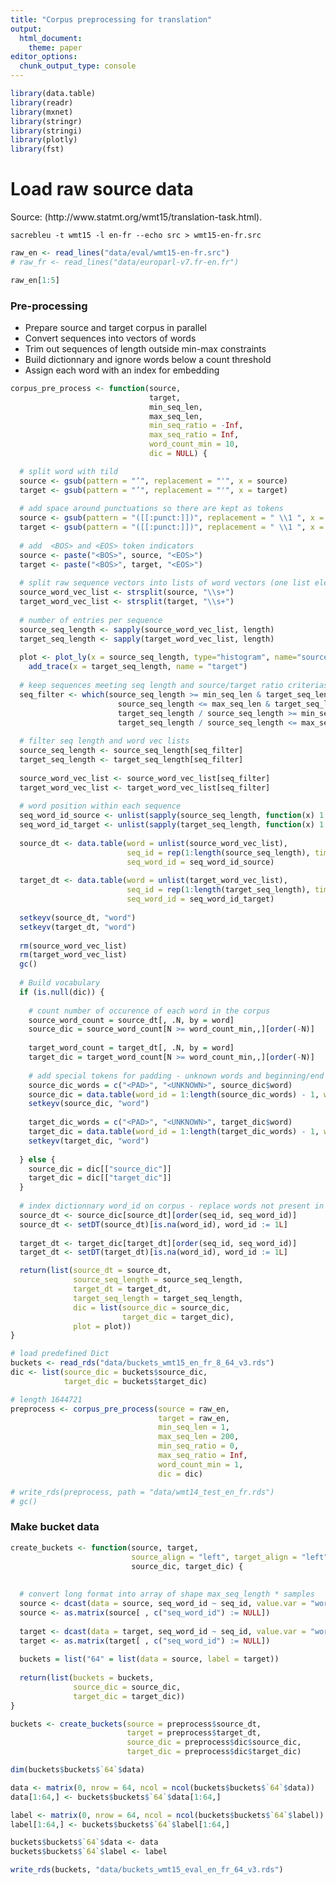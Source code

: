 ```yaml
---
title: "Corpus preprocessing for translation"
output:
  html_document:
    theme: paper
editor_options: 
  chunk_output_type: console
---
```



```r
library(data.table)
library(readr)
library(mxnet)
library(stringr)
library(stringi)
library(plotly)
library(fst)
```


# Load raw source data

Source: (http://www.statmt.org/wmt15/translation-task.html). 

```
sacrebleu -t wmt15 -l en-fr --echo src > wmt15-en-fr.src
```


```r
raw_en <- read_lines("data/eval/wmt15-en-fr.src")
# raw_fr <- read_lines("data/europarl-v7.fr-en.fr")
```

```r
raw_en[1:5]
```


### Pre-processing

- Prepare source and target corpus in parallel  
- Convert sequences into vectors of words  
- Trim out sequences of length outside min-max constraints  
- Build dictionnary and ignore words below a count threshold
- Assign each word with an index for embedding


```r

corpus_pre_process <- function(source, 
                               target, 
                               min_seq_len, 
                               max_seq_len,
                               min_seq_ratio = -Inf,
                               max_seq_ratio = Inf,
                               word_count_min = 10, 
                               dic = NULL) {

  # split word with tild
  source <- gsub(pattern = "’", replacement = "'", x = source)
  target <- gsub(pattern = "’", replacement = "'", x = target)
  
  # add space around punctuations so there are kept as tokens
  source <- gsub(pattern = "([[:punct:]])", replacement = " \\1 ", x = source)
  target <- gsub(pattern = "([[:punct:]])", replacement = " \\1 ", x = target)
  
  # add  <BOS> and <EOS> token indicators
  source <- paste("<BOS>", source, "<EOS>")
  target <- paste("<BOS>", target, "<EOS>")
  
  # split raw sequence vectors into lists of word vectors (one list element per sequence)
  source_word_vec_list <- strsplit(source, "\\s+")
  target_word_vec_list <- strsplit(target, "\\s+")
  
  # number of entries per sequence
  source_seq_length <- sapply(source_word_vec_list, length)
  target_seq_length <- sapply(target_word_vec_list, length)
  
  plot <- plot_ly(x = source_seq_length, type="histogram", name="source") %>% 
    add_trace(x = target_seq_length, name = "target")
  
  # keep sequences meeting seq length and source/target ratio criterias
  seq_filter <- which(source_seq_length >= min_seq_len & target_seq_length >= min_seq_len & 
                        source_seq_length <= max_seq_len & target_seq_length <= max_seq_len &
                        target_seq_length / source_seq_length >= min_seq_ratio & 
                        target_seq_length / source_seq_length <= max_seq_ratio)
  
  # filter seq length and word vec lists
  source_seq_length <- source_seq_length[seq_filter]
  target_seq_length <- target_seq_length[seq_filter]
  
  source_word_vec_list <- source_word_vec_list[seq_filter]
  target_word_vec_list <- target_word_vec_list[seq_filter]
  
  # word position within each sequence
  seq_word_id_source <- unlist(sapply(source_seq_length, function(x) 1:x))
  seq_word_id_target <- unlist(sapply(target_seq_length, function(x) 1:x))
  
  source_dt <- data.table(word = unlist(source_word_vec_list), 
                          seq_id = rep(1:length(source_seq_length), times = source_seq_length),
                          seq_word_id = seq_word_id_source)
  
  target_dt <- data.table(word = unlist(target_word_vec_list), 
                          seq_id = rep(1:length(target_seq_length), times = target_seq_length),
                          seq_word_id = seq_word_id_target)
  
  setkeyv(source_dt, "word")
  setkeyv(target_dt, "word")
  
  rm(source_word_vec_list)
  rm(target_word_vec_list)
  gc()
  
  # Build vocabulary
  if (is.null(dic)) {
    
    # count number of occurence of each word in the corpus
    source_word_count = source_dt[, .N, by = word]
    source_dic = source_word_count[N >= word_count_min,,][order(-N)]
    
    target_word_count = target_dt[, .N, by = word]
    target_dic = target_word_count[N >= word_count_min,,][order(-N)]
    
    # add special tokens for padding - unknown words and beginning/end of sequence
    source_dic_words = c("<PAD>", "<UNKNOWN>", source_dic$word)
    source_dic = data.table(word_id = 1:length(source_dic_words) - 1, word = source_dic_words)
    setkeyv(source_dic, "word")
    
    target_dic_words = c("<PAD>", "<UNKNOWN>", target_dic$word)
    target_dic = data.table(word_id = 1:length(target_dic_words) - 1, word = target_dic_words)
    setkeyv(target_dic, "word")
    
  } else {
    source_dic = dic[["source_dic"]]
    target_dic = dic[["target_dic"]]
  }
  
  # index dictionnary word_id on corpus - replace words not present in dic by <UNKNOWN> id
  source_dt <- source_dic[source_dt][order(seq_id, seq_word_id)]
  source_dt <- setDT(source_dt)[is.na(word_id), word_id := 1L]
  
  target_dt <- target_dic[target_dt][order(seq_id, seq_word_id)]
  target_dt <- setDT(target_dt)[is.na(word_id), word_id := 1L]

  return(list(source_dt = source_dt, 
              source_seq_length = source_seq_length,
              target_dt = target_dt,
              target_seq_length = target_seq_length,
              dic = list(source_dic = source_dic,
                         target_dic = target_dic),
              plot = plot))
}

```

```r

# load predefined Dict
buckets <- read_rds("data/buckets_wmt15_en_fr_8_64_v3.rds")
dic <- list(source_dic = buckets$source_dic,
            target_dic = buckets$target_dic)

# length 1644721
preprocess <- corpus_pre_process(source = raw_en, 
                                 target = raw_en, 
                                 min_seq_len = 1, 
                                 max_seq_len = 200, 
                                 min_seq_ratio = 0, 
                                 max_seq_ratio = Inf,
                                 word_count_min = 1, 
                                 dic = dic)

# write_rds(preprocess, path = "data/wmt14_test_en_fr.rds")
# gc()

```


### Make bucket data

```r
create_buckets <- function(source, target, 
                           source_align = "left", target_align = "left",
                           source_dic, target_dic) {
  
  
  # convert long format into array of shape max_seq_length * samples
  source <- dcast(data = source, seq_word_id ~ seq_id, value.var = "word_id", fill = 0)
  source <- as.matrix(source[ , c("seq_word_id") := NULL])
  
  target <- dcast(data = target, seq_word_id ~ seq_id, value.var = "word_id", fill = 0)
  target <- as.matrix(target[ , c("seq_word_id") := NULL])
  
  buckets = list("64" = list(data = source, label = target))
  
  return(list(buckets = buckets,
              source_dic = source_dic,
              target_dic = target_dic))
}

```

```r
buckets <- create_buckets(source = preprocess$source_dt, 
                          target = preprocess$target_dt, 
                          source_dic = preprocess$dic$source_dic, 
                          target_dic = preprocess$dic$target_dic)

dim(buckets$buckets$`64`$data)

data <- matrix(0, nrow = 64, ncol = ncol(buckets$buckets$`64`$data))
data[1:64,] <- buckets$buckets$`64`$data[1:64,]

label <- matrix(0, nrow = 64, ncol = ncol(buckets$buckets$`64`$label))
label[1:64,] <- buckets$buckets$`64`$label[1:64,]

buckets$buckets$`64`$data <- data
buckets$buckets$`64`$label <- label

write_rds(buckets, "data/buckets_wmt15_eval_en_fr_64_v3.rds")
```

